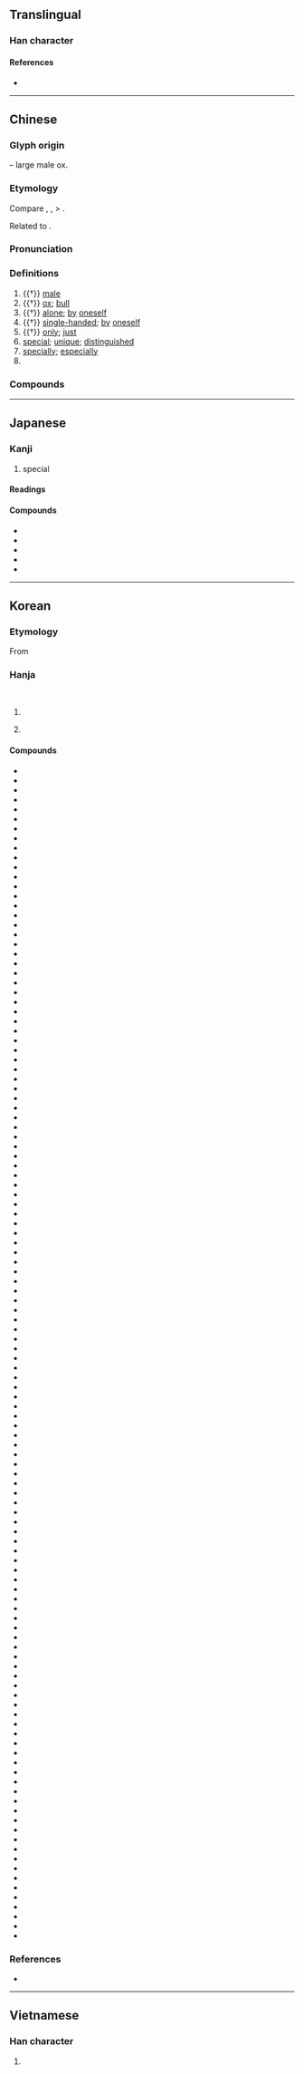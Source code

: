 {{character info}}
==Translingual==

===Han character===
{{Han char|rn=93|rad=牛|as=06|sn=10|four=24541|canj=HQGDI|ids=⿰牛寺}}

====References====
* {{Han ref|kx=0700.200|dkj=20013|dj=1113.030|hdz=31808.110|uh=7279|ud=29305|bh=AF53|bd=44883}}

----

==Chinese==
{{zh-forms}}

===Glyph origin===
{{Han etym}}
{{Han compound|牛|寺|c1=s|c2=p|t1=ox|ls=psc}} – large male ox.

===Etymology===
Compare {{cog|th|ถึก||young ox, male water buffalo}}, {{cog|lo|ເຖິກ||male (of animal)}}, {{cog|mkh-vie-pro|*dək||male}} > {{cog|vi|đực||male (of animal); bull}}.

Related to {{och-l|犆|male animal}}.

===Pronunciation===
{{zh-pron
|m=tè
|m-s=te2
|c=dak6
|c-t=
|g=
|h=pfs=thi̍t
|j=
|mb=tă̤
|md=
|mn=xm,zz,tw:te̍k/qz:tia̍k
|mn-t=dêg8
|w=5deq
|x=
|mc=y
|oc=y
|ma=y
|cat=a,n,adv
}}

===Definitions===
{{zh-hanzi}}

# {{†}} {{lb|zh|of animal, especially [[bull]]}} [[male]]
# {{†}} [[ox]]; [[bull]]
# {{†}} [[alone]]; [[by]] [[oneself]]
# {{†}} [[single-handed]]; [[by]] [[oneself]]
# {{†}} [[only]]; [[just]]
# [[special]]; [[unique]]; [[distinguished]]
# [[specially]]; [[especially]]
# {{zh-short|特務|[[special]] [[agent]]; [[spy]]}}

===Compounds===
{{zh-der|特化|特別|特異|丁等特考|努納武特|努瓦克肖特|不特|丙等特考|乙等特考|亞特拉斯|亞特蘭大|亨利福特|介特|伊斯特島|伏特|伏特加|伏特計|佛蒙特州|克勒特|加伏特|勃朗特|匹特曼|卓特|厄魯特族|史特勞斯|吉特巴|名特|名特優新|哈姆雷特|土伯特|基爾特|外交特權|大書特書|大特寫|大錯特錯|夸特|奇特|孤特|密斯特|寶特瓶|巴勒特 |巴特那|布勒斯特|布特哈|布萊恩特|布萊特|希特勒|席特拉灣|幽特貝|底特律|強風特報|彭特莫|怪特|惠特曼|拉巴特|文化特質|曼徹斯特|朱比特|李斯特|模特兒|沙特|沙達特|波特|波特萊爾|波特酒|特令|特任|特使|特來|特例|特價|特價品|特優|特兒|特准|特出|特刊|特別來賓|特別刑法|特別助理|特別報導|特別法|特別節目|特別股|特別護士|特別費|特別賣力|特別門診|特利可得|特務|特勤|特區|特古|特命|特哥大|特地|特型演員|特報|特多龍|特大|特定|特宥|特寫|特寫鏡頭|特展|特工|特強|特徵|特性|特性美|特恩|特惠|特惠制度|特惠待遇|特惠關稅|特意|特技|特技鏡頭|特支|特攻隊|特故|特效|特效藥|特教|特有|特權|特此|特殊|特殊兒童|特殊因素|特殊性|特殊性向|特殊才能|特殊效果|特殊教育|特殊營業|特洛伊城|特派|特派員|特為|特煞|特特|特特意意|特特為為|特獎|特產|特異功能|特種|特種作戰|特種兵|特種工藝|特種文書|特種考試|特種部隊|特種鋼|特稱|特稿|特立獨行|特等|特約|特約商店|特約演員|特級|特考|特色|特藏|特藝彩色|特製|特許|特許行業|特許費|特警|特貸|特賣|特賣活動|特質|特赦|特赦令|特起|特輯|特達|特遣|特選|特長|特餐|特骨|特體|特高頻|特高頻率|特點|獨特|珪璋特達|瓦特|瓦特表|用特|甲等特考|異特龍|異軍特起|白壁特|福斯特|科威特|科威特市|經濟特區|舒伯特|艾略特|英特邁往|莫札特|萊特兄弟|裴特|詭特|豪雨特報|貝特|貝開特|貝魯特|赫斯特|邱比特|阿爾考特|阿特拉斯|陪士特|霍普特曼|非特|魯特琴|鹿特丹|斯里賈亞瓦德納普拉科特|特甚|弗雷特|斯普特尼克|闊什薩特瑪|吐外特|多來特巴格}}

{{zh-cat|Intermediate}}

----

==Japanese==

===Kanji===
{{ja-kanji|grade=4|rs=牛06}}

# special

====Readings====
{{ja-readings
|goon=どく
|kanon=とく
|kun=お.うし-, ひと-り, ことに
}}

====Compounds====
* {{ja-r|特別|とくべつ}}
* {{ja-r|特防|とくぼう}}
* {{ja-r|特撮|とくさつ}}
* {{ja-r|特捜|とくそう}}
* {{ja-r|特殊|とくしゅ}}

----

==Korean==

===Etymology===
From {{der|ko|ltc|-}} {{ltc-l|特|[[special]]; [[male]] [[livestock]]}}

===Hanja===
{{ko-hanja-search}}
{{ko-hanja|특별하다|특별할|특}}<br>
{{ko-hanja|수컷|특}}

# {{lb|ko|used in compounds}} {{hanja form of|특|[[special]]; [[exceptional]]}}
# {{lb|ko|literary}} {{hanja form of|특|[[male]] [[animal]]}}

====Compounds====
{{der-top3|Compounds}}
* {{ko-l|특가|特價}}
* {{ko-l|특간|特刊}}
* {{ko-l|특감|特減}}
* {{ko-l|특강|特講}}
* {{ko-l|특경|特磬}}
* {{ko-l|특고|特高}}
* {{ko-l|특공|特功}}
* {{ko-l|특과|特科}}
* {{ko-l|특교|特敎}}
* {{ko-l|특구|特區}}
* {{ko-l|특권|特權}}
* {{ko-l|특근|特勤}}
* {{ko-l|특급|特急}}
* {{ko-l|특급|特級}}
* {{ko-l|특급|特給}}
* {{ko-l|특기|特技}}
* {{ko-l|특기|特記}}
* {{ko-l|특념|特念}}
* {{ko-l|특단|特段}}
* {{ko-l|특달|特達}}
* {{ko-l|특당|特當}}
* {{ko-l|특대|特大}}
* {{ko-l|특대|特待}}
* {{ko-l|특등|特等}}
* {{ko-l|특례|特例}}
* {{ko-l|특립|特立}}
* {{ko-l|특매|特賣}}
* {{ko-l|특면|特免}}
* {{ko-l|특명|特命}}
* {{ko-l|특묘|特廟}}
* {{ko-l|특무|特務}}
* {{ko-l|특발|特發}}
* {{ko-l|특배|特配}}
* {{ko-l|특별|特別}}
* {{ko-l|특보|特報}}
* {{ko-l|특사|特使}}
* {{ko-l|특사|特賜}}
* {{ko-l|특사|特赦}}
* {{ko-l|특산|特産}}
* {{ko-l|특상|特上}}
* {{ko-l|특상|特賞}}
* {{ko-l|특색|特色}}
* {{ko-l|특생|特牲}}
* {{ko-l|특서|特書}}
* {{ko-l|특석|特席}}
* {{ko-l|특선|特選}}
* {{ko-l|특설|特設}}
* {{ko-l|특성|特性}}
* {{ko-l|특성|特誠}}
* {{ko-l|특세|特勢}}
* {{ko-l|특소|特小}}
* {{ko-l|특수|特殊}}
* {{ko-l|특수|特秀}}
* {{ko-l|특수|特需}}
* {{ko-l|특식|特食}}
* {{ko-l|특실|特室}}
* {{ko-l|특심|特甚}}
* {{ko-l|특애|特愛}}
* {{ko-l|특약|特約}}
* {{ko-l|특용|特用}}
* {{ko-l|특우|特遇}}
* {{ko-l|특유|特有}}
* {{ko-l|특융|特融}}
* {{ko-l|특은|特恩}}
* {{ko-l|특이|特異}}
* {{ko-l|특익|特益}}
* {{ko-l|특임|特任}}
* {{ko-l|특작|特作}}
* {{ko-l|특장|特長}}
* {{ko-l|특재|特才}}
* {{ko-l|특재|特載}}
* {{ko-l|특저|特箸}}
* {{ko-l|특전|特典}}
* {{ko-l|특전|特電}}
* {{ko-l|특점|特點}}
* {{ko-l|특정|特定}}
* {{ko-l|특제|特製}}
* {{ko-l|특제|特除}}
* {{ko-l|특종|特種}}
* {{ko-l|특종|特鐘}}
* {{ko-l|특주|特酒}}
* {{ko-l|특중|特重}}
* {{ko-l|특지|特志}}
* {{ko-l|특지|特旨}}
* {{ko-l|특진|特進}}
* {{ko-l|특질|特質}}
* {{ko-l|특집|特輯}}
* {{ko-l|특징|特徵}}
* {{ko-l|특차|特差}}
* {{ko-l|특채|特採}}
* {{ko-l|특천|特薦}}
* {{ko-l|특청|特請}}
* {{ko-l|특출|特出}}
* {{ko-l|특칭|特稱}}
* {{ko-l|특파|特派}}
* {{ko-l|특품|特品}}
* {{ko-l|특필|特筆}}
* {{ko-l|특허|特許}}
* {{ko-l|특현|特懸}}
* {{ko-l|특혜|特惠}}
* {{ko-l|특호|特號}}
* {{ko-l|특화|特化}}
* {{ko-l|특활|特活}}
* {{ko-l|특효|特效}}
* {{ko-l|기특|奇特}}
* {{ko-l|독특|獨特}}
* {{ko-l|영특|英特}}
* {{ko-l|하특|何特}}
* {{ko-l|해특|奚特}}
* {{ko-l|특가법|特加法}}
* {{ko-l|특경대|特警隊}}
* {{ko-l|특공대|特攻隊}}
* {{ko-l|특례법|特例法}}
* {{ko-l|특목고|特目高}}
* {{ko-l|특소세|特消稅}}
* {{ko-l|특시표|特示標}}
* {{ko-l|특이질|特異質}}
* {{ko-l|특정물|特定物}}
* {{ko-l|특파원|特派員}}
* {{ko-l|특허권|特許權}}
* {{ko-l|특화점|特火點}}
* {{ko-l|특효약|特效藥}}
{{der-bottom}}

===References===
* {{R:hanjadoc|7045}}

----

==Vietnamese==

===Han character===
{{vi-hantu|[[đặc]], [[đực]], [[đước]], [[được]], [[sệt]]|rs=牛06}}

# {{rfdef|vi|sort=牛06}}